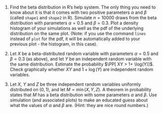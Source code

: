 1.  Find the beta distribution in R's help system. The only
  thing you need to know about it is that it comes with two positive
  parameters $\alpha$ and $\beta$ (called `shape1` and `shape2` in R).
  Simulate $n=10000$ draws from the beta distribution with parameters
  $\alpha=0.5$ and $\beta=0.3$. Plot a density histogram of your
  simulations as well as the pdf of the underlying distribution on the
  same plot. (Note: if you use the command `lines` instead of `plot`
  for the pdf, it will be automatically added to your previous plot -
  the histogram, in this case).  

2.  Let $X$ be a beta-distributed random variable with parameters
$\alpha=0.5$ and $\beta=0.3$ (as above), and let $Y$ be an
independent random variable with the same distribution. Estimate the
probability $\PP[ XY > 1+ \log(Y)]$. Check graphically whether $XY$
and $1+\log(Y)$ are independent random variables. 

3. Let $X$, $Y$ and $Z$ be three independent random variables
uniformly distributed on $(0,1)$, and let $M = \min(X,Y,Z)$.  A
theorem in probability states that $M$ has a beta distribution with
some parameters $\alpha$ and $\beta$. Use simulation (and associated
plots) to make an educated guess about what the values of $\alpha$
and $\beta$ are. (Hint: they are nice round numbers.)

